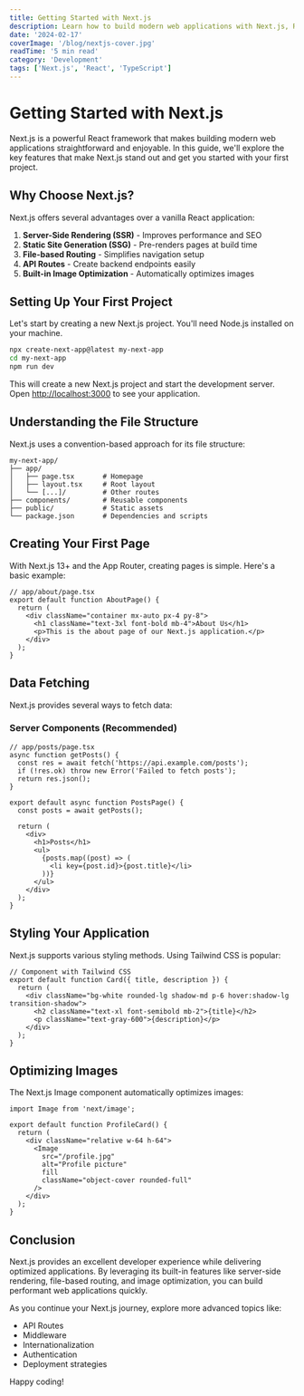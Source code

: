 ---
title: Getting Started with Next.js
description: Learn how to build modern web applications with Next.js, React, and TypeScript.
date: '2024-02-17'
coverImage: '/blog/nextjs-cover.jpg'
readTime: '5 min read'
category: 'Development'
tags: ['Next.js', 'React', 'TypeScript']
---

# Getting Started with Next.js

Next.js is a powerful React framework that makes building modern web applications straightforward and enjoyable. In this guide, we'll explore the key features that make Next.js stand out and get you started with your first project.

## Why Choose Next.js?

Next.js offers several advantages over a vanilla React application:

1. **Server-Side Rendering (SSR)** - Improves performance and SEO
2. **Static Site Generation (SSG)** - Pre-renders pages at build time
3. **File-based Routing** - Simplifies navigation setup
4. **API Routes** - Create backend endpoints easily
5. **Built-in Image Optimization** - Automatically optimizes images

## Setting Up Your First Project

Let's start by creating a new Next.js project. You'll need Node.js installed on your machine.

```bash
npx create-next-app@latest my-next-app
cd my-next-app
npm run dev
```

This will create a new Next.js project and start the development server. Open [http://localhost:3000](http://localhost:3000) to see your application.

## Understanding the File Structure

Next.js uses a convention-based approach for its file structure:

```
my-next-app/
├── app/
│   ├── page.tsx       # Homepage
│   ├── layout.tsx     # Root layout
│   └── [...]/         # Other routes
├── components/        # Reusable components
├── public/            # Static assets
└── package.json       # Dependencies and scripts
```

## Creating Your First Page

With Next.js 13+ and the App Router, creating pages is simple. Here's a basic example:

```tsx
// app/about/page.tsx
export default function AboutPage() {
  return (
    <div className="container mx-auto px-4 py-8">
      <h1 className="text-3xl font-bold mb-4">About Us</h1>
      <p>This is the about page of our Next.js application.</p>
    </div>
  );
}
```

## Data Fetching

Next.js provides several ways to fetch data:

### Server Components (Recommended)

```tsx
// app/posts/page.tsx
async function getPosts() {
  const res = await fetch('https://api.example.com/posts');
  if (!res.ok) throw new Error('Failed to fetch posts');
  return res.json();
}

export default async function PostsPage() {
  const posts = await getPosts();
  
  return (
    <div>
      <h1>Posts</h1>
      <ul>
        {posts.map((post) => (
          <li key={post.id}>{post.title}</li>
        ))}
      </ul>
    </div>
  );
}
```

## Styling Your Application

Next.js supports various styling methods. Using Tailwind CSS is popular:

```tsx
// Component with Tailwind CSS
export default function Card({ title, description }) {
  return (
    <div className="bg-white rounded-lg shadow-md p-6 hover:shadow-lg transition-shadow">
      <h2 className="text-xl font-semibold mb-2">{title}</h2>
      <p className="text-gray-600">{description}</p>
    </div>
  );
}
```

## Optimizing Images

The Next.js Image component automatically optimizes images:

```tsx
import Image from 'next/image';

export default function ProfileCard() {
  return (
    <div className="relative w-64 h-64">
      <Image
        src="/profile.jpg"
        alt="Profile picture"
        fill
        className="object-cover rounded-full"
      />
    </div>
  );
}
```

## Conclusion

Next.js provides an excellent developer experience while delivering optimized applications. By leveraging its built-in features like server-side rendering, file-based routing, and image optimization, you can build performant web applications quickly.

As you continue your Next.js journey, explore more advanced topics like:

- API Routes
- Middleware
- Internationalization
- Authentication
- Deployment strategies

Happy coding!